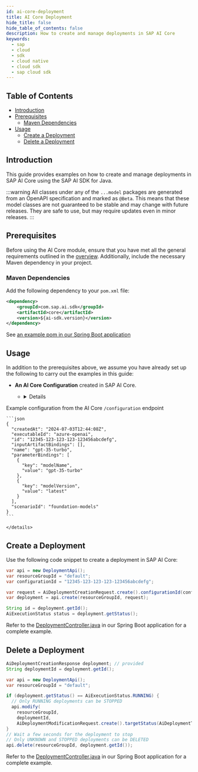 ```yaml
---
id: ai-core-deployment
title: AI Core Deployment
hide_title: false
hide_table_of_contents: false
description: How to create and manage deployments in SAP AI Core
keywords:
  - sap
  - cloud
  - sdk
  - cloud native
  - cloud sdk
  - sap cloud sdk
---
```


## Table of Contents

- [Introduction](#introduction)
- [Prerequisites](#prerequisites)
  - [Maven Dependencies](#maven-dependencies)
- [Usage](#usage)
  - [Create a Deployment](#create-a-deployment)
  - [Delete a Deployment](#delete-a-deployment)

## Introduction

This guide provides examples on how to create and manage deployments in SAP AI Core using the SAP AI SDK for Java.

:::warning
All classes under any of the `...model` packages are generated from an OpenAPI specification and marked as `@Beta`.
This means that these model classes are not guaranteed to be stable and may change with future releases.
They are safe to use, but may require updates even in minor releases.
:::

## Prerequisites

Before using the AI Core module, ensure that you have met all the general requirements outlined in the [overview](../overview-cloud-sdk-for-java#general-requirements).
Additionally, include the necessary Maven dependency in your project.

### Maven Dependencies

Add the following dependency to your `pom.xml` file:

```xml
<dependency>
    <groupId>com.sap.ai.sdk</groupId>
    <artifactId>core</artifactId>
    <version>${ai-sdk.version}</version>
</dependency>
```

See [an example pom in our Spring Boot application](https://github.com/SAP/ai-sdk-java/tree/main/sample-code/spring-app/pom.xml)

## Usage

In addition to the prerequisites above, we assume you have already set up the following to carry out the examples in this guide:

- **An AI Core Configuration** created in SAP AI Core.

  - <details>
<summary>Example configuration from the AI Core <code>/configuration</code> endpoint</summary>

    ```json
    {
      "createdAt": "2024-07-03T12:44:08Z",
      "executableId": "azure-openai",
      "id": "12345-123-123-123-123456abcdefg",
      "inputArtifactBindings": [],
      "name": "gpt-35-turbo",
      "parameterBindings": [
        {
          "key": "modelName",
          "value": "gpt-35-turbo"
        },
        {
          "key": "modelVersion",
          "value": "latest"
        }
      ],
      "scenarioId": "foundation-models"
    }
    ```

    </details>

## Create a Deployment

Use the following code snippet to create a deployment in SAP AI Core:

```java
var api = new DeploymentApi();
var resourceGroupId = "default";
var configurationId = "12345-123-123-123-123456abcdefg";

var request = AiDeploymentCreationRequest.create().configurationId(configurationId);
var deployment = api.create(resourceGroupId, request);

String id = deployment.getId();
AiExecutionStatus status = deployment.getStatus();
```

Refer to the [DeploymentController.java](https://github.com/SAP/ai-sdk-java/tree/main/sample-code/spring-app/src/main/java/com/sap/ai/sdk/app/controllers/DeploymentController.java) in our Spring Boot application for a complete example.

## Delete a Deployment

```java
AiDeploymentCreationResponse deployment; // provided
String deploymentId = deployment.getId();

var api = new DeploymentApi();
var resourceGroupId = "default";

if (deployment.getStatus() == AiExecutionStatus.RUNNING) {
  // Only RUNNING deployments can be STOPPED
  api.modify(
    resourceGroupId,
    deploymentId,
    AiDeploymentModificationRequest.create().targetStatus(AiDeploymentTargetStatus.STOPPED));
}
// Wait a few seconds for the deployment to stop
// Only UNKNOWN and STOPPED deployments can be DELETED
api.delete(resourceGroupId, deployment.getId());
```

Refer to the [DeploymentController.java](https://github.com/SAP/ai-sdk-java/tree/main/sample-code/spring-app/src/main/java/com/sap/ai/sdk/app/controllers/DeploymentController.java) in our Spring Boot application for a complete example.

